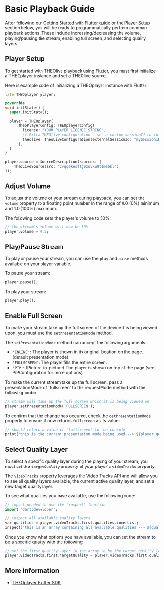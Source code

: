 # Basic Playback Guide

After following our [Getting Started with Flutter guide](./00-getting-started.mdx) or the [Player Setup](#player-setup) section below, you will be ready to programmatically perform common playback actions. These include increasing/decreasing
the volume, playing/pausing the stream, enabling full screen, and selecting quality layers.

## Player Setup

To get started with THEOlive playback using Flutter, you must first initialize a THEOplayer instance and set a THEOlive source.

Here is example code of initializing a THEOplayer instance with Flutter:

```dart
late THEOplayer player;

@override
void initState() {
  super.initState();

  player = THEOplayer(
      theoPlayerConfig: THEOplayerConfig(
        license: "YOUR_PLAYER_LICENSE_STRING",
        // Extra THEOlive configuration - set a custom sessionId to follow the requests on the backend
        theolive: TheoLiveConfiguration(externalSessionId: "mySessionID"),
      ),
  )
}

player.source = SourceDescription(sources: [
    TheoLiveSource(src: "2vqqekesftg9zuvxu9tdme6kl"),
]);
```

## Adjust Volume

To adjust the volume of your stream during playback, you can set the `volume` property to a floating point number in the range of 0.0 (0%) minimum and 1.0 (100%) maximum.

The following code sets the player's volume to 50%:

```dart
// the stream's volume will now be 50%
player.volume = 0.5;
```

## Play/Pause Stream

To play or pause your stream, you can use the `play` and `pause` methods available on your player variable.

To pause your stream:

```dart
player.pause();
```

To play your stream:

```dart
player.play();
```

## Enable Full Screen

To make your stream take up the full screen of the device it is being viewed upon, you must use the `setPresentationMode` method.

The `setPresentationMode` method can accept the following arguments:

- `'INLINE'`: The player is shown in its original location on the page. (default presentation mode)
- `'FULLSCREEN'`: The player fills the entire screen.
- `'PIP'`: (Picture-in-picture) The player is shown on top of the page (see PiPConfiguration for more options).

To make the current stream take up the full screen, pass a presentationMode of 'fullscreen' to the requestMode method with the following code:

```dart
// stream will take up the full screen which it is being viewed on
player.setPresentationMode('FULLSCREEN');
```

To confirm that the change has occured, check the `getPresentationMode` property to ensure it now returns `fullscreen` as its value:

```dart
// should return a value of 'fullscreen' to the console
print('this is the current presentation mode being used --> ${player.getPresentationMode()}');
```

## Select Quality Layer

To select a specific quality layer during the playing of your stream, you must set the `targetQuality` property of your player's `videoTracks` property.

The `videoTracks` property leverages the Video Tracks API and will allow you to see all quality layers available, the current active quality layer, and set a new target quality layer.

To see what qualities you have available, use the following code:

```dart
// import needed to use the 'inspect' function
import 'dart:developer';

// inspect all available quality layers
var qualities = player.videoTracks.first.qualities.innerList;
inspect("this is an array containing all available qualities --> ${qualities}");
```

Once you know what options you have available, you can set the stream to be a specific quality with the following:

```dart
// set the first quality layer in the array to be the target quality layer
player.videoTracks.first.targetQuality = player.videoTracks.first.qualities.first;
```

## More information

- [THEOplayer Flutter SDK](/theoplayer/flutter/)
